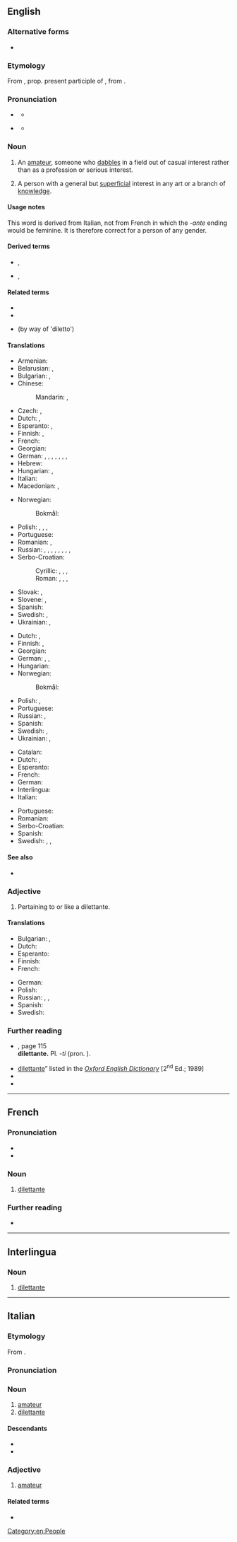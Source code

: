 ==English==
{{wikipedia}}
{{was wotd|2010|July|25}}

===Alternative forms===
* {{l|en|dilettant}}

===Etymology===
From {{bor|en|it|dilettante}}, prop. present participle of {{m|it|dilettare||to delight}}, from {{der|en|la|dēlectāre||to delight}}.

===Pronunciation===
* {{a|UK}} {{IPA|en|/dɪləˈtɒnti/}}
** {{audio|en|LL-Q1860 (eng)-Vealhurl-dilettante.wav|Audio (UK)}}
* {{a|US}} {{IPA|en|/ˈdɪlɪˌtɑnt/}}
** {{audio|en|En-us-dilettante.ogg|Audio (US)}}

===Noun===
{{en-noun|dilettanti|s}}

# An [[amateur]], someone who [[dabble]]s in a field out of casual interest rather than as a profession or serious interest.
#: {{syn|en|amateur|dabbler}}
#: {{ant|en|professional}}
# {{lb|en|sometimes|offensive}} A person with a general but [[superficial]] interest in any art or a branch of [[knowledge]].

====Usage notes====
This word is derived from Italian, not from French in which the ''-ante'' ending would be feminine. It is therefore correct for a person of any gender.

====Derived terms====
* {{l|en|dilettantish}}, {{l|en|dilettanteish}}
* {{l|en|dilettantism}}, {{l|en|dilettanteism}}

====Related terms====
* {{l|en|delectable}}
* {{l|en|delight}}
* {{l|en|dildo}} (by way of 'diletto')

====Translations====
{{trans-top|someone who dabbles}}
* Armenian: {{t+|hy|դիլետանտ}}
* Belarusian: {{t|be|дылета́нт|m}}, {{t|be|дылета́нтка|f}}
* Bulgarian: {{t+|bg|дилета́нт|m}}, {{t|bg|дилета́нтка|f}}
* Chinese:
*: Mandarin: {{t+|cmn|業餘愛好者}}, {{t+|cmn|业余爱好者|tr=yèyú àihàozhě}}
* Czech: {{t+|cs|diletant|m}}, {{t+|cs|diletantka|f}}
* Dutch: {{t+|nl|liefhebber|m}}, {{t+|nl|amateur|m}}
* Esperanto: {{t|eo|diletanto}}, {{t|eo|amatoro}}
* Finnish: {{t+|fi|harrastelija}}, {{t+|fi|diletantti}}
* French: {{t+|fr|dilettante|m|f}}
* Georgian: {{t|ka|დილეტანტი}}
* German: {{t+|de|Dilettant|m}}, {{t+|de|Dilettantin|f}}, {{t+|de|Amateur|m}}, {{t+|de|Amateurin|f}}, {{t+|de|Stümper|m}}, {{t+|de|Stümperin|f}}, {{t+|de|Laie|m}}, {{t+|de|Laiin|f}}
* Hebrew: {{t|he|חוֹבְבָן|m|tr=h'ovevan}}
* Hungarian: {{t+|hu|műkedvelő}}, {{t+|hu|amatőr}}
* Italian: {{t+|it|dilettante|m|f}}
* Macedonian: {{t|mk|дилета́нт|m}}, {{t|mk|дилета́нтка|f}}
{{trans-mid}}
* Norwegian:
*: Bokmål: {{t+|nb|dilettant|m}}
* Polish: {{t+|pl|amator|m}}, {{t|pl|amatorka|f}}, {{t+|pl|dyletant|m}}, {{t|pl|dyletantka|f}}
* Portuguese: {{t+|pt|diletante|m|f}}
* Romanian: {{t+|ro|diletant|m}}, {{t+|ro|amator|m}}
* Russian: {{t+|ru|дилета́нт|m}}, {{t+|ru|дилета́нтка|f}}, {{t+|ru|люби́тель|m}}, {{t+|ru|люби́тельница|f}}, {{t+|ru|непрофессионал|m}}, {{t+|ru|профа́н|m}}, {{qualifier|informal}} {{t+|ru|ча́йник|m}}, {{qualifier|informal}} {{t+|ru|ла́поть|m}}, {{qualifier|colloquial|somewhat}} {{t+|ru|лох|m}}
* Serbo-Croatian:
*: Cyrillic: {{t|sh|дилѐтант|m}}, {{t|sh|дилѐтантица|f}}, {{t|sh|љу̀битељ|m}}, {{t|sh|љубитѐљица|f}}
*: Roman: {{t+|sh|dilètant|m}}, {{t+|sh|dilètantica|f}}, {{t+|sh|ljùbitelj|m}}, {{t+|sh|ljubitèljica|f}}
* Slovak: {{t|sk|diletant|m}}, {{t|sk|diletantka|f}}
* Slovene: {{t+|sl|ljubitelj|m}}, {{t|sl|ljubiteljica|f}}
* Spanish: {{t+|es|diletante|m}}
* Swedish: {{t+|sv|dilettant|c}}, {{t+|sv|klåpare}}
* Ukrainian: {{t+|uk|дилета́нт|m}}, {{t|uk|дилета́нтка|f}}
{{trans-bottom}}

{{trans-top|person with a general but superficial interest}}
* Dutch: {{t+|nl|liefhebber|m}}, {{t+|nl|amateur|m}}
* Finnish: {{t+|fi|harrastelija}}, {{t+|fi|diletantti}}
* Georgian: {{t|ka|დილეტანტი}}
* German: {{t+|de|Dilettant|m}}, {{t+|de|Dilettantin|f}}, {{t|de|Nichtfachmann|m}}
* Hungarian: {{t+|hu|dilettáns}}
* Norwegian:
*: Bokmål: {{t+|nb|dilettant|m}}
{{trans-mid}}
* Polish: {{t+|pl|amator|m}}, {{t|pl|amatorka|f}}
* Portuguese: {{t+|pt|diletante|m|f}}
* Russian: {{t+|ru|дилета́нт|m}}, {{t+|ru|дилета́нтка|f}}
* Spanish: {{t+|es|diletante}}
* Swedish: {{t+|sv|dilettant|c}}, {{t+|sv|amatör|c}}
* Ukrainian: {{t+|uk|дилета́нт|m}}, {{t|uk|дилета́нтка|f}}
{{trans-bottom}}

{{checktrans-top}}
* Catalan: {{t-check|ca|diletant}}
* Dutch: {{t+check|nl|kunstliefhebber|m}}, {{qualifier|e}} {{t+check|nl|dilettant}} <!-- Was under non-existent sense: person who enjoys the arts, regardless of expertise -->
* Esperanto: {{t-check|eo|diletanto}}
* French: {{t+check|fr|dilettante|m|f}}
* German: {{t+check|de|Kunstliebhaber|m}}  <!-- Was under non-existent sense: person who enjoys the arts, regardless of expertise -->
* Interlingua: {{t-check|ia|dilettante}}
* Italian: {{t+check|it|dilettante|m|f}}
{{trans-mid}}
* Portuguese: {{t+check|pt|diletante|m|f}} <!-- Was under non-existent sense: person who enjoys the arts, regardless of expertise -->
* Romanian: {{t+check|ro|diletant|m}}
* Serbo-Croatian: {{t-check|sh|дилетант|m|tr=[[diletant]]}}
* Spanish: {{t+check|es|diletante}} <!-- Was under non-existent sense: person who enjoys the arts, regardless of expertise -->
* Swedish: {{t+check|sv|dilettant|c}}, {{t|sv|amatörmålare|c}}, {{t+|sv|amatör|c}} <!-- Was under non-existent sense: person who enjoys the arts, regardless of expertise -->
{{trans-bottom}}

====See also====
* {{l|en|amateur}}

===Adjective===
{{en-adj}}

# Pertaining to or like a dilettante.

====Translations====
{{trans-top|pertaining to or like a dilettante}}
* Bulgarian: {{t|bg|дилетантски}}, {{t|bg|любителски}}
* Dutch: {{t+|nl|dilettantisch}}
* Esperanto: {{t|eo|diletanta}}
* Finnish: {{t+|fi|harrastelijamainen}}
* French: {{t+|fr|dilettante}}
{{trans-mid}}
* German: {{t+|de|dilettantisch}}
* Polish: {{t+|pl|amatorski}}
* Russian: {{t+|ru|дилета́нтский}}, {{t+|ru|люби́тельский}}, {{t+|ru|непрофессиональный}}
* Spanish: {{t+|es|diletante}}
* Swedish: {{t+|sv|amatörmässig|c}}
{{trans-bottom}}

===Further reading===
* {{R:Fowler's 1926}}, page 115<br/> '''dilettante.''' Pl. ''-ti'' (pron. {{enPRchar|-tē}}).
* [http://dictionary.oed.com/cgi/entry/50064113 dilettante]” listed in the ''[[w:Oxford English Dictionary|Oxford English Dictionary]]'' [2<sup>nd</sup> Ed.; 1989]
* {{R:Webster 1913}}
* {{R:Century 1911}}

[[Category:en:People]]

----

==French==

===Pronunciation===
* {{fr-IPA}}
* {{audio|fr|LL-Q150 (fra)-Penegal-dilettante.wav|Audio}}

===Noun===
{{fr-noun|mf}}

# [[#English|dilettante]]

===Further reading===
* {{R:TLFi}}

----

==Interlingua==

===Noun===
{{ia-noun}}

# [[#English|dilettante]]

----

==Italian==

===Etymology===
From {{m|it|dilettare||to delight}}.

===Pronunciation===
{{it-pr|dilettànte}}

===Noun===
{{it-noun|mfbysense}}

# [[amateur]]
# [[#English|dilettante]]

====Descendants====
* {{desc|en|dilettante|bor=1}}
* {{desc|de|Dilettant|bor=1}}

===Adjective===
{{it-adj}}

# [[amateur]]

====Related terms====
* {{l|it|dilettevole}}

{{C|it|People}}